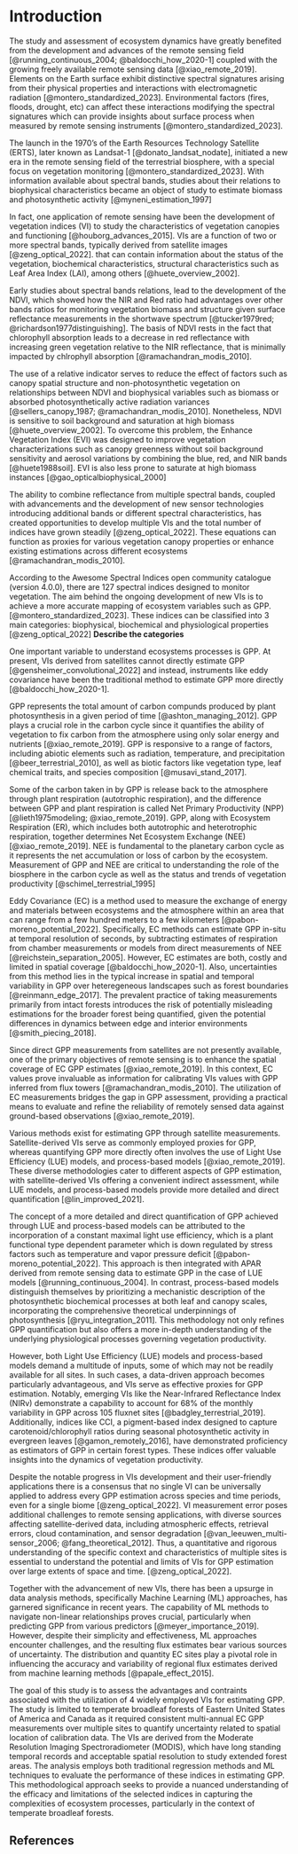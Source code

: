 # Introduction

The study and assessment of ecosystem dynamics have greatly benefited from the
development and advances of the remote sensing field [@running_continuous_2004;
@baldocchi_how_2020-1] coupled with the growing freely available remote sensing
data [@xiao_remote_2019]. Elements on the Earth surface exhibit distinctive
spectral signatures arising from their physical properties and interactions with
electromagnetic radiation [@montero_standardized_2023]. Environmental factors
(fires, floods, drought, etc) can affect these interactions modifying the
spectral signatures which can provide insights about surface process when
measured by remote sensing instruments [@montero_standardized_2023].

The launch in the 1970's of the  Earth Resources Technology Satellite (ERTS),
later known as Landsat-1 [@donato_landsat_nodate], initiated a new era in the
remote sensing field of the terrestrial biosphere, with a special focus on
vegetation monitoring [@montero_standardized_2023]. With information available
about spectral bands, studies about their relations to biophysical
characteristics became an object of study to estimate biomass and photosynthetic
activity [@myneni_estimation_1997]

In fact, one application of remote sensing have been the development of
vegetation indices (VI) to study the characteristics of vegetation canopies and
functioning [@houborg_advances_2015]. VIs are a function of two or more spectral
bands, typically derived from satellite images [@zeng_optical_2022]. that can
contain information about the status of the vegetation, biochemical
characteristics, structural characteristics such as Leaf Area Index (LAI), among
others [@huete_overview_2002].

Early studies about spectral bands relations, lead to the development of the
NDVI, which showed how the NIR and Red ratio had advantages over other bands
ratios for monitoring vegetation biomass and structure given surface reflectance
measurements in the shortwave spectrum [@tucker1979red;
@richardson1977distinguishing]. The basis of NDVI rests in the fact that
chlorophyll absorption leads to a decrease in red reflectance with increasing
green vegetation relative to the NIR reflectance, that is minimally impacted by
chlrophyll absorption [@ramachandran_modis_2010].

The use of a relative indicator serves to reduce the effect of factors such as
canopy spatial structure and non-photosynthetic vegetation on relationships
between NDVI and biophysical variables such as biomass or absorbed
photosynthetically active radiation variances [@sellers_canopy_1987;
@ramachandran_modis_2010]. Nonetheless, NDVI is sensitive to soil background and
saturation at high biomass [@huete_overview_2002]. To overcome this problem, the
Enhance Vegetation Index (EVI) was designed to improve vegetation
characterizations such as canopy greenness without soil background sensitivity
and aerosol variations by combining the blue, red, and NIR bands
[@huete1988soil]. EVI is also less prone to saturate at high biomass instances
[@gao_opticalbiophysical_2000]

The ability to combine reflectance from multiple spectral bands, coupled with
advancements and  the development of new sensor technologies introducing
additional bands or different spectral characteristics, has created
opportunities to develop multiple VIs  and the total number of indices have
grown steadily [@zeng_optical_2022]. These equations can function as proxies for
various vegetation canopy properties or enhance existing estimations across
different ecosystems [@ramachandran_modis_2010].

According to the Awesome Spectral Indices open community catalogue (version
4.0.0), there are 127 spectral indices designed to monitor vegetation. The aim
behind the ongoing development of new VIs is to achieve a more accurate mapping
of ecosystem variables such as GPP. [@montero_standardized_2023]. These 
indices can be classified into 3 main categories: biophysical, biochemical and 
physiological properties [@zeng_optical_2022] **Describe the categories**

One important variable to understand ecosystems processes is GPP. At present,
VIs derived from satellites cannot directly estimate GPP
[@gensheimer_convolutional_2022] and instead, instruments like eddy covariance
have been the traditional method to estimate GPP more directly
[@baldocchi_how_2020-1].

GPP represents the total amount of carbon compunds produced by plant
photosynthesis in a given period of time [@ashton_managing_2012]. GPP plays a
crucial role in the carbon cycle since it quantifies the ability of vegetation
to fix carbon from the atmosphere using only solar energy and nutrients
[@xiao_remote_2019]. GPP is responsive to a range of factors, including abiotic
elements such as radiation, temperature, and precipitation
[@beer_terrestrial_2010], as well as biotic factors like vegetation type, leaf
chemical traits, and species composition [@musavi_stand_2017].

Some of the carbon taken in by GPP is release back to the atmosphere through
plant respiration (autotrophic respiration), and the difference between GPP and
plant respiration  is called Net Primary Productivity (NPP) [@lieth1975modeling;
@xiao_remote_2019]. GPP, along with Ecosystem Respiration (ER), which includes
both autotrophic and heterotrophic respiration, together determines Net
Ecosystem Exchange (NEE) [@xiao_remote_2019]. NEE is fundamental to the
planetary carbon cycle as it represents the net accumulation or loss of carbon
by the ecosystem. Measurement of GPP and NEE are critical to understanding the
role of the biosphere in the carbon cycle as well as the status and trends of
vegetation productivity [@schimel_terrestrial_1995]

Eddy Covariance (EC) is a method used to measure the exchange of energy and
materials between ecosystems and the atmosphere within an area that can range
from a few hundred meters to a few kilometers [@pabon-moreno_potential_2022].
Specifically, EC methods can estimate GPP in-situ at temporal resolution of
seconds, by subtracting estimates of respiration from chamber measurements or
models from direct measurements of NEE [@reichstein_separation_2005]. However,
EC estimates are both, costly and limited in spatial coverage
[@baldocchi_how_2020-1]. Also, uncertainties from this method lies in the
typical increase in spatial and temporal variability in GPP over heteregeneous
landscapes such as forest boundaries [@reinmann_edge_2017]. The prevalent
practice of taking measurements primarily from intact forests introduces the
risk of potentially misleading estimations for the broader forest being
quantified, given the potential differences in dynamics between edge and
interior environments [@smith_piecing_2018].

Since direct GPP measurements from satellites are not presently available, one
of the primary objectives of remote sensing is to enhance the spatial coverage
of EC GPP estimates [@xiao_remote_2019]. In this context, EC values prove
invaluable as information for calibrating VIs values with GPP inferred from flux
towers [@ramachandran_modis_2010]. The utilization of EC measurements bridges
the gap in GPP assessment, providing a practical means to evaluate and refine
the reliability of remotely sensed data against ground-based observations
[@xiao_remote_2019].

Various methods exist for estimating GPP through satellite measurements.
Satellite-derived VIs serve as commonly employed proxies for GPP, whereas
quantifying GPP more directly often involves the use of Light Use Efficiency
(LUE) models,  and process-based models [@xiao_remote_2019]. These diverse
methodologies cater to different aspects of GPP estimation, with
satellite-derived VIs offering a convenient indirect assessment, while LUE
models, and process-based models provide more detailed and direct quantification
[@lin_improved_2021].

The concept of a more detailed and direct quantification of GPP achieved through
LUE and process-based models can be attributed to the incorporation of a
constant maximal light use efficiency, which is a plant functional type
dependent parameter which is down regulated by stress factors such as
temperature and vapor pressure deficit [@pabon-moreno_potential_2022]. This
approach is then integrated with APAR derived from remote sensing data to
estimate GPP in the case of LUE models  [@running_continuous_2004]. In contrast,
process-based models distinguish themselves by prioritizing a mechanistic
description of the photosynthetic biochemical processes at both leaf and canopy
scales, incorporating the comprehensive theoretical underpinnings of
photosynthesis [@ryu_integration_2011]. This methodology not only refines GPP
quantification but also offers a more in-depth understanding of the underlying
physiological processes governing vegetation productivity.

However, both Light Use Efficiency (LUE) models and process-based models demand
a multitude of inputs, some of which may not be readily available for all sites.
In such cases, a data-driven approach becomes particularly advantageous, and VIs
serve as effective proxies for GPP estimation. Notably, emerging VIs like the
Near-Infrared Reflectance Index (NIRv) demonstrate a capability to account for
68% of the monthly variability in GPP across 105 fluxnet sites
[@badgley_terrestrial_2019]. Additionally, indices like CCI, a pigment-based
index designed to capture carotenoid/chlorophyll ratios during seasonal
photosynthetic activity in evergreen leaves [@gamon_remotely_2016], have
demonstrated proficiency as estimators of GPP in certain forest types. These
indices offer valuable insights into the dynamics of vegetation productivity.

Despite the notable progress in VIs development and their user-friendly
applications there is a consensus that no single VI can be universally applied
to address every GPP estimation across species and time periods, even for a
single biome [@zeng_optical_2022]. VI measurement error poses additional
challenges to remote sensing applications, with diverse sources affecting
satellite-derived data, including atmospheric effects, retrieval errors, cloud
contamination, and sensor degradation [@van_leeuwen_multi-sensor_2006;
@fang_theoretical_2012]. Thus, a quantitative and rigorous understanding of the
specific context and characteristics of multiple sites is essential to
understand the potential and limits of VIs for GPP estimation over large extents
of space and time. [@zeng_optical_2022].

Together with the advancement of new VIs, there has been a upsurge in data
analysis methods, specifically Machine Learning (ML) approaches, has garnered
significance in recent years. The capability of ML methods to navigate
non-linear relationships proves crucial, particularly when predicting GPP from
various predictors [@meyer_importance_2019]. However, despite their simplicity
and effectiveness, ML approaches encounter challenges, and the resulting flux
estimates bear various sources of uncertainty. The distribution and quantity EC
sites play a pivotal role in influencing the accuracy and variability of
regional flux estimates derived from machine learning methods
[@papale_effect_2015].

The goal of this study is to assess the advantages and contraints associated
with the utilization of 4 widely employed VIs for estimating GPP. The study is
limited to temperate broadleaf forests of Eastern United States of America and
Canada as it required consistent multi-annual EC GPP measurements over multiple
sites to quantify uncertainty related to spatial location of calibration data.
The VIs are derived from the Moderate Resolution Imaging Spectroradiometer
(MODIS), which have long standing temporal records and acceptable spatial
resolution to study extended forest areas. The analysis employs both traditional
regression methods and ML techniques to evaluate the performance of these
indices in estimating GPP. This methodological approach seeks to provide a
nuanced understanding of the efficacy and limitations of the selected indices in
capturing the complexities of ecosystem processes, particularly in the context
of temperate broadleaf forests.

\newpage

## References

::: {#refs}
:::
